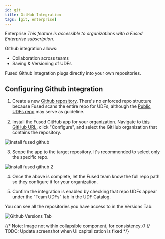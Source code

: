 ```yaml
---
id: git
title: GitHub Integration
tags: [git, enterprise]
---
```




<Tag color="#3399ff">Enterprise</Tag> _This feature is accessible to organizations with a Fused Enterprise subscription._

Github integration allows:
- Collaboration across teams
- Saving & Versioning of UDFs

Fused Github integration plugs directly into your own repositories.


## Configuring Github integration

1. Create a new [Github repository](https://docs.github.com/en/repositories/creating-and-managing-repositories/creating-a-new-repository). There's no enforced repo structure because Fused scans the entire repo for UDFs, although the [Public UDFs repo](https://github.com/fusedio/udfs) may serve as guideline.

2. Install the Fused GitHub app for your organization. Navigate to [this GitHub URL](https://github.com/apps/fused-io), click "Configure", and select the GitHub organization that contains the repository.

![install fused github](/img/gh2.png)

3. Scope the app to the target repository. It's recommended to select only the specific repo.

![install fused github 2](/img/gh3.png)


4. Once the above is complete, let the Fused team know the full repo path so they configure it for your organization.

5. Confirm the integration is enabled by checking that repo UDFs appear under the "Team UDFs" tab in the UDF Catalog.

You can see all the repositories you have access to in the Versions Tab:

![Github Versions Tab](/img/core-concepts/github_dropdown.png)



{/* Note: Image not within collapsible component, for consistency */}
{/* TODO: Update screenshot when UI capitalization is fixed */}
